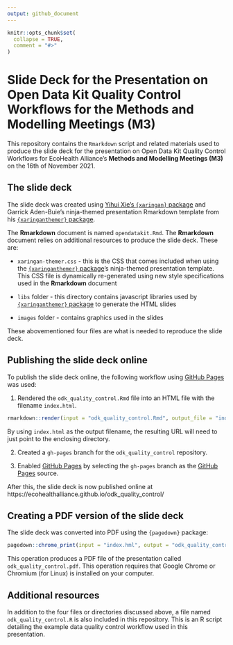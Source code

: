 ```yaml
---
output: github_document
---
```


<!-- README.md is generated from README.Rmd. Please edit that file -->

```r
knitr::opts_chunk$set(
  collapse = TRUE,
  comment = "#>"
)
```

# Slide Deck for the Presentation on Open Data Kit Quality Control Workflows for the Methods and Modelling Meetings (M3)

<!-- badges: start -->
<!-- badges: end -->

This repository contains the `Rmarkdown` script and related materials used to produce the slide deck for the presentation on Open Data Kit Quality Control Workflows for EcoHealth Alliance's **Methods and Modelling Meetings (M3)** on the 16th of November 2021.

## The slide deck

The slide deck was created using [Yihui Xie's `{xaringan}` package](https://github.com/yihui/xaringan) and Garrick Aden-Buie's ninja-themed presentation Rmarkdown template from his [`{xaringanthemer}` package](https://github.com/gadenbuie/xaringanthemer).

The **Rmarkdown** document is named `opendatakit.Rmd`. The **Rmarkdown** document relies on additional resources to produce the slide deck. These are:

* `xaringan-themer.css` - this is the CSS that comes included when using the [`{xaringanthemer}` package](https://github.com/gadenbuie/xaringanthemer)'s ninja-themed presentation template. This CSS file is dynamically re-generated using new style specifications used in the **Rmarkdown** document

* `libs` folder - this directory contains javascript libraries used by [`{xaringanthemer}` package](https://github.com/gadenbuie/xaringanthemer) to generate the HTML slides

* `images` folder - contains graphics used in the slides

These abovementioned four files are what is needed to reproduce the slide deck.

## Publishing the slide deck online

To publish the slide deck online, the following workflow using [GitHub Pages](https://pages.github.com) was used:

1. Rendered the `odk_quality_control.Rmd` file into an HTML file with the filename `index.html`. 

```r
rmarkdown::render(input = "odk_quality_control.Rmd", output_file = "index.html")
```

By using `index.html` as the output filename, the resulting URL will need to just point to the enclosing directory.

2. Created a `gh-pages` branch for the `odk_quality_control` repository.

3. Enabled [GitHub Pages](https://pages.github.com) by selecting the `gh-pages` branch as the [GitHub Pages](https://pages.github.com) source.

After this, the slide deck is now published online at https://ecohealthalliance.github.io/odk_quality_control/

## Creating a PDF version of the slide deck

The slide deck was converted into PDF using the `{pagedown}` package:

```r
pagedown::chrome_print(input = "index.hml", output = "odk_quality_control.pdf")
```

This operation produces a PDF file of the presentation called `odk_quality_control.pdf`. This operation requires that Google Chrome or Chromium (for Linux) is installed on your computer.

## Additional resources

In addition to the four files or directories discussed above, a file named `odk_quality_control.R` is also included in this repository. This is an R script detailing the example data quality control workflow used in this presentation.

